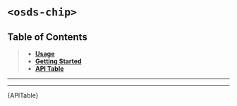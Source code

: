
<Meta title="UI Components/️Chip [atom]/Web Component" />

# `<osds-chip>`

## Table of Contents
> - **[Usage](#usage)**
> - **[Getting Started](#getting-started)**
> - **[API Table](#api-table)**

<hr/>
<Usage />
<hr/>
<div id="api-table"><Description>{APITable}</Description></div>
